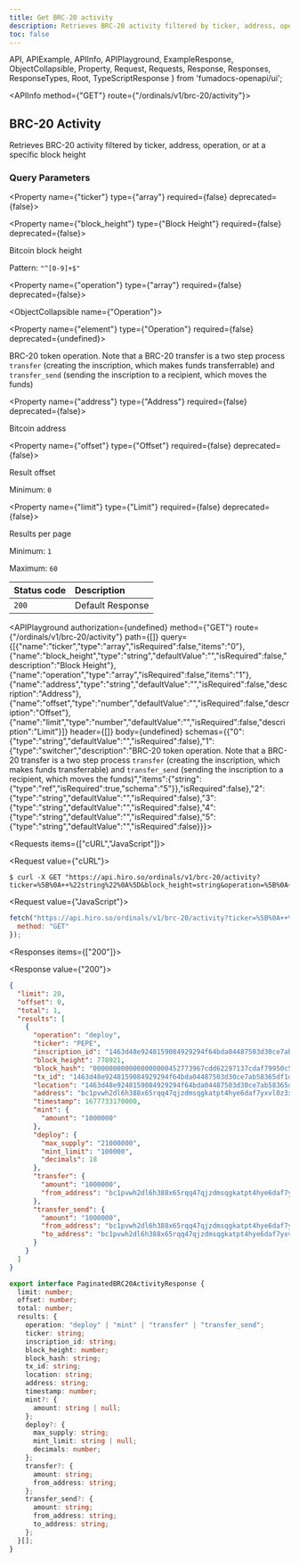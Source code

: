 ```yaml
---
title: Get BRC-20 activity
description: Retrieves BRC-20 activity filtered by ticker, address, operation, or block height.
toc: false
---
```


  API,
  APIExample,
  APIInfo,
  APIPlayground,
  ExampleResponse,
  ObjectCollapsible,
  Property,
  Request,
  Requests,
  Response,
  Responses,
  ResponseTypes,
  Root,
  TypeScriptResponse
} from 'fumadocs-openapi/ui';

<Root baseUrl="https://api.hiro.so">

<API>

<APIInfo method={"GET"} route={"/ordinals/v1/brc-20/activity"}>

## BRC-20 Activity

Retrieves BRC-20 activity filtered by ticker, address, operation, or at a specific block height

### Query Parameters

<Property name={"ticker"} type={"array<string>"} required={false} deprecated={false}>

</Property>

<Property name={"block_height"} type={"Block Height"} required={false} deprecated={false}>

Bitcoin block height

<span>Pattern: `"^[0-9]+$"`</span>

</Property>

<Property name={"operation"} type={"array<Operation>"} required={false} deprecated={false}>

<ObjectCollapsible name={"Operation"}>

<Property name={"element"} type={"Operation"} required={false} deprecated={undefined}>

BRC-20 token operation. Note that a BRC-20 transfer is a two step process `transfer` (creating the inscription, which makes funds transferrable) and `transfer_send` (sending the inscription to a recipient, which moves the funds)

</Property>

</ObjectCollapsible>

</Property>

<Property name={"address"} type={"Address"} required={false} deprecated={false}>

Bitcoin address

</Property>

<Property name={"offset"} type={"Offset"} required={false} deprecated={false}>

Result offset

<span>Minimum: `0`</span>

</Property>

<Property name={"limit"} type={"Limit"} required={false} deprecated={false}>

Results per page

<span>Minimum: `1`</span>

<span>Maximum: `60`</span>

</Property>

| Status code | Description |
| :------ | :------ |
| `200` | Default Response |

<APIPlayground authorization={undefined} method={"GET"} route={"/ordinals/v1/brc-20/activity"} path={[]} query={[{"name":"ticker","type":"array","isRequired":false,"items":"0"},{"name":"block_height","type":"string","defaultValue":"","isRequired":false,"description":"Block Height"},{"name":"operation","type":"array","isRequired":false,"items":"1"},{"name":"address","type":"string","defaultValue":"","isRequired":false,"description":"Address"},{"name":"offset","type":"number","defaultValue":"","isRequired":false,"description":"Offset"},{"name":"limit","type":"number","defaultValue":"","isRequired":false,"description":"Limit"}]} header={[]} body={undefined} schemas={{"0":{"type":"string","defaultValue":"","isRequired":false},"1":{"type":"switcher","description":"BRC-20 token operation. Note that a BRC-20 transfer is a two step process `transfer` (creating the inscription, which makes funds transferrable) and `transfer_send` (sending the inscription to a recipient, which moves the funds)","items":{"string":{"type":"ref","isRequired":true,"schema":"5"}},"isRequired":false},"2":{"type":"string","defaultValue":"","isRequired":false},"3":{"type":"string","defaultValue":"","isRequired":false},"4":{"type":"string","defaultValue":"","isRequired":false},"5":{"type":"string","defaultValue":"","isRequired":false}}}>

</APIPlayground>

</APIInfo>

<APIExample>

<Requests items={["cURL","JavaScript"]}>

<Request value={"cURL"}>

```terminal
$ curl -X GET "https://api.hiro.so/ordinals/v1/brc-20/activity?ticker=%5B%0A++%22string%22%0A%5D&block_height=string&operation=%5B%0A++%22deploy%22%0A%5D&address=string&offset=0&limit=1"
```

</Request>

<Request value={"JavaScript"}>

```js
fetch("https://api.hiro.so/ordinals/v1/brc-20/activity?ticker=%5B%0A++%22string%22%0A%5D&block_height=string&operation=%5B%0A++%22deploy%22%0A%5D&address=string&offset=0&limit=1", {
  method: "GET"
});
```

</Request>

</Requests>

<Responses items={["200"]}>

<Response value={"200"}>

<ResponseTypes>

<ExampleResponse>

```json
{
  "limit": 20,
  "offset": 0,
  "total": 1,
  "results": [
    {
      "operation": "deploy",
      "ticker": "PEPE",
      "inscription_id": "1463d48e9248159084929294f64bda04487503d30ce7ab58365df1dc6fd58218i0",
      "block_height": 778921,
      "block_hash": "0000000000000000000452773967cdd62297137cdaf79950c5e8bb0c62075133",
      "tx_id": "1463d48e9248159084929294f64bda04487503d30ce7ab58365df1dc6fd58218",
      "location": "1463d48e9248159084929294f64bda04487503d30ce7ab58365df1dc6fd58218:0:0",
      "address": "bc1pvwh2dl6h388x65rqq47qjzdmsqgkatpt4hye6daf7yxvl0z3xjgq247aq8",
      "timestamp": 1677733170000,
      "mint": {
        "amount": "1000000"
      },
      "deploy": {
        "max_supply": "21000000",
        "mint_limit": "100000",
        "decimals": 18
      },
      "transfer": {
        "amount": "1000000",
        "from_address": "bc1pvwh2dl6h388x65rqq47qjzdmsqgkatpt4hye6daf7yxvl0z3xjgq247aq8"
      },
      "transfer_send": {
        "amount": "1000000",
        "from_address": "bc1pvwh2dl6h388x65rqq47qjzdmsqgkatpt4hye6daf7yxvl0z3xjgq247aq8",
        "to_address": "bc1pvwh2dl6h388x65rqq47qjzdmsqgkatpt4hye6daf7yxvl0z3xjgq247aq8"
      }
    }
  ]
}
```

</ExampleResponse>

<TypeScriptResponse>

```ts
export interface PaginatedBRC20ActivityResponse {
  limit: number;
  offset: number;
  total: number;
  results: {
    operation: "deploy" | "mint" | "transfer" | "transfer_send";
    ticker: string;
    inscription_id: string;
    block_height: number;
    block_hash: string;
    tx_id: string;
    location: string;
    address: string;
    timestamp: number;
    mint?: {
      amount: string | null;
    };
    deploy?: {
      max_supply: string;
      mint_limit: string | null;
      decimals: number;
    };
    transfer?: {
      amount: string;
      from_address: string;
    };
    transfer_send?: {
      amount: string;
      from_address: string;
      to_address: string;
    };
  }[];
}
```

</TypeScriptResponse>

</ResponseTypes>

</Response>

</Responses>

</APIExample>

</API>

</Root>
